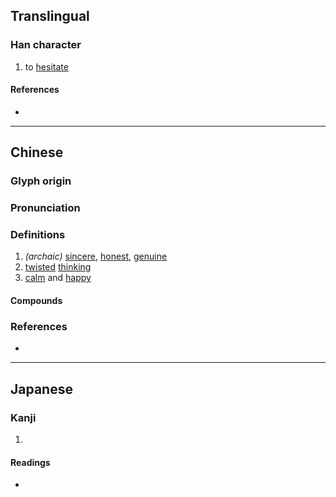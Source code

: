 {{character info}}
==Translingual==

===Han character===
{{Han char|rn=61|rad=心|as=09|sn=12|four=94011|canj=PTMV|ids=⿰忄甚}}

# to [[hesitate]]

====References====
* {{Han ref|kx=0395.060|dkj=10940|dj=0731.160|hdz=42326.010|uh=6116|ud=24854|bh=D942|bd=55618}}

----

==Chinese==
{{zh-forms}}

===Glyph origin===
{{Han etym}}

===Pronunciation===
{{zh-pron
|m=chén,dān
|c=sam4
|mn=tw:sīm
|mc=y
|oc=y
|cat=
}}

===Definitions===
{{zh-hanzi}}

# ''(archaic)'' [[sincere]], [[honest]], [[genuine]]
# [[twisted]] [[thinking]]
# [[calm]] and [[happy]]

====Compounds====
{{zh-der|斟愖}}

===References===
* {{R:twedu|B01140}}

----

==Japanese==

===Kanji===
{{ja-kanji|grade=|rs=心09}}

# {{rfdef|ja|sort=心09}}

====Readings====
* {{ja-readings|on=しん, じん, たん, とん|kun=まこと, たの-しむ}}